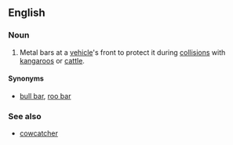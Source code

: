 ==English==

===Noun===
{{en-noun|sg=[[kangaroo]] [[bar]]}}

# {{Australia|colloquial}} Metal bars at a [[vehicle]]'s front to protect it during [[collision]]s with [[kangaroo]]s or [[cattle]].

====Synonyms====
* [[bull bar]], [[roo bar]]

===See also===
* [[cowcatcher]]